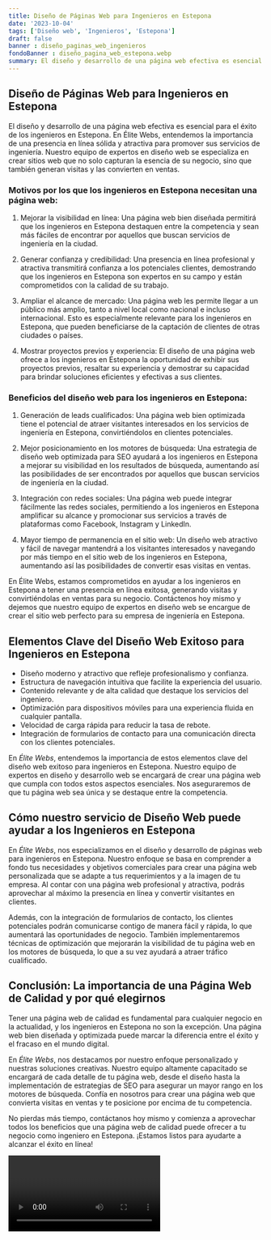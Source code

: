 ```yaml
---
title: Diseño de Páginas Web para Ingenieros en Estepona
date: '2023-10-04'
tags: ['Diseño web', 'Ingenieros', 'Estepona']
draft: false
banner : diseño_paginas_web_ingenieros
fondoBanner : diseño_pagina_web_estepona.webp
summary: El diseño y desarrollo de una página web efectiva es esencial para el éxito de los ingenieros en Estepona. En Élite Webs, entendemos la importancia de una presencia en línea sólida y atractiva para promover sus servicios de ingeniería. Nuestro equipo de expertos en diseño web se especializa en crear sitios web que no solo capturan la esencia de su negocio, sino que también generan visitas y las convierten en ventas.
---
```


## Diseño de Páginas Web para Ingenieros en Estepona

El diseño y desarrollo de una página web efectiva es esencial para el éxito de los ingenieros en Estepona. En Élite Webs, entendemos la importancia de una presencia en línea sólida y atractiva para promover sus servicios de ingeniería. Nuestro equipo de expertos en diseño web se especializa en crear sitios web que no solo capturan la esencia de su negocio, sino que también generan visitas y las convierten en ventas.

### Motivos por los que los ingenieros en Estepona necesitan una página web:

1. Mejorar la visibilidad en línea: Una página web bien diseñada permitirá que los ingenieros en Estepona destaquen entre la competencia y sean más fáciles de encontrar por aquellos que buscan servicios de ingeniería en la ciudad.

2. Generar confianza y credibilidad: Una presencia en línea profesional y atractiva transmitirá confianza a los potenciales clientes, demostrando que los ingenieros en Estepona son expertos en su campo y están comprometidos con la calidad de su trabajo.

3. Ampliar el alcance de mercado: Una página web les permite llegar a un público más amplio, tanto a nivel local como nacional e incluso internacional. Esto es especialmente relevante para los ingenieros en Estepona, que pueden beneficiarse de la captación de clientes de otras ciudades o países.

4. Mostrar proyectos previos y experiencia: El diseño de una página web ofrece a los ingenieros en Estepona la oportunidad de exhibir sus proyectos previos, resaltar su experiencia y demostrar su capacidad para brindar soluciones eficientes y efectivas a sus clientes.

### Beneficios del diseño web para los ingenieros en Estepona:

1. Generación de leads cualificados: Una página web bien optimizada tiene el potencial de atraer visitantes interesados en los servicios de ingeniería en Estepona, convirtiéndolos en clientes potenciales.

2. Mejor posicionamiento en los motores de búsqueda: Una estrategia de diseño web optimizada para SEO ayudará a los ingenieros en Estepona a mejorar su visibilidad en los resultados de búsqueda, aumentando así las posibilidades de ser encontrados por aquellos que buscan servicios de ingeniería en la ciudad.

3. Integración con redes sociales: Una página web puede integrar fácilmente las redes sociales, permitiendo a los ingenieros en Estepona amplificar su alcance y promocionar sus servicios a través de plataformas como Facebook, Instagram y LinkedIn.

4. Mayor tiempo de permanencia en el sitio web: Un diseño web atractivo y fácil de navegar mantendrá a los visitantes interesados y navegando por más tiempo en el sitio web de los ingenieros en Estepona, aumentando así las posibilidades de convertir esas visitas en ventas.

En Élite Webs, estamos comprometidos en ayudar a los ingenieros en Estepona a tener una presencia en línea exitosa, generando visitas y convirtiéndolas en ventas para su negocio. Contáctenos hoy mismo y dejemos que nuestro equipo de expertos en diseño web se encargue de crear el sitio web perfecto para su empresa de ingeniería en Estepona.

<GifSeo />

<Cta />

## Elementos Clave del Diseño Web Exitoso para Ingenieros en Estepona

- Diseño moderno y atractivo que refleje profesionalismo y confianza.
- Estructura de navegación intuitiva que facilite la experiencia del usuario.
- Contenido relevante y de alta calidad que destaque los servicios del ingeniero.
- Optimización para dispositivos móviles para una experiencia fluida en cualquier pantalla.
- Velocidad de carga rápida para reducir la tasa de rebote.
- Integración de formularios de contacto para una comunicación directa con los clientes potenciales.

En *Élite Webs*, entendemos la importancia de estos elementos clave del diseño web exitoso para ingenieros en Estepona. Nuestro equipo de expertos en diseño y desarrollo web se encargará de crear una página web que cumpla con todos estos aspectos esenciales. Nos aseguraremos de que tu página web sea única y se destaque entre la competencia.

## Cómo nuestro servicio de Diseño Web puede ayudar a los Ingenieros en Estepona

En *Élite Webs*, nos especializamos en el diseño y desarrollo de páginas web para ingenieros en Estepona. Nuestro enfoque se basa en comprender a fondo tus necesidades y objetivos comerciales para crear una página web personalizada que se adapte a tus requerimientos y a la imagen de tu empresa. Al contar con una página web profesional y atractiva, podrás aprovechar al máximo la presencia en línea y convertir visitantes en clientes.

Además, con la integración de formularios de contacto, los clientes potenciales podrán comunicarse contigo de manera fácil y rápida, lo que aumentará las oportunidades de negocio. También implementaremos técnicas de optimización que mejorarán la visibilidad de tu página web en los motores de búsqueda, lo que a su vez ayudará a atraer tráfico cualificado.

## Conclusión: La importancia de una Página Web de Calidad y por qué elegirnos

Tener una página web de calidad es fundamental para cualquier negocio en la actualidad, y los ingenieros en Estepona no son la excepción. Una página web bien diseñada y optimizada puede marcar la diferencia entre el éxito y el fracaso en el mundo digital.

En *Élite Webs*, nos destacamos por nuestro enfoque personalizado y nuestras soluciones creativas. Nuestro equipo altamente capacitado se encargará de cada detalle de tu página web, desde el diseño hasta la implementación de estrategias de SEO para asegurar un mayor rango en los motores de búsqueda. Confía en nosotros para crear una página web que convierta visitas en ventas y te posicione por encima de tu competencia.

No pierdas más tiempo, contáctanos hoy mismo y comienza a aprovechar todos los beneficios que una página web de calidad puede ofrecer a tu negocio como ingeniero en Estepona. ¡Estamos listos para ayudarte a alcanzar el éxito en línea!

<Video />

<CtaBot job='Ingenieros' city='Estepona'/>

<Gmaps query='Estepona+españa+maps' />